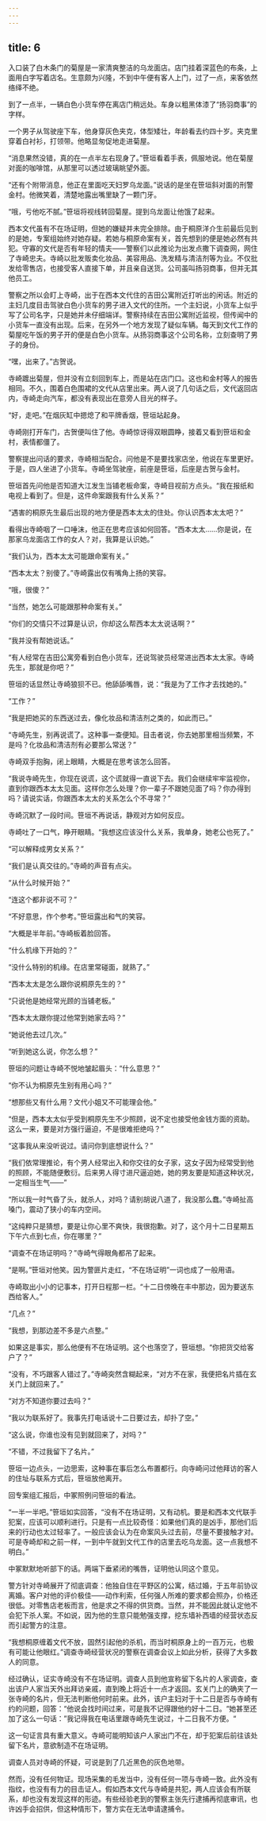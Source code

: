 ```yaml
---
---
---
```

title: 6
---



入口装了白木条门的菊屋是一家清爽整洁的乌龙面店。店门挂着深蓝色的布条，上面用白字写着店名。生意颇为兴隆，不到中午便有客人上门，过了一点，来客依然络绎不绝。

到了一点半，一辆白色小货车停在离店门稍远处。车身以粗黑体漆了“扬羽商事”的字样。

一个男子从驾驶座下车，他身穿灰色夹克，体型矮壮，年龄看去约四十岁。夹克里穿着白衬衫，打领带。他略显匆促地走进菊屋。

“消息果然没错，真的在一点半左右现身了。”笹垣看着手表，佩服地说。他在菊屋对面的咖啡馆，从那里可以透过玻璃眺望外面。

“还有个附带消息，他正在里面吃天妇罗乌龙面。”说话的是坐在笹垣斜对面的刑警金村。他微笑着，清楚地露出嘴里缺了一颗门牙。

“哦，亏他吃不腻。”笹垣将视线转回菊屋。提到乌龙面让他饿了起来。

西本文代虽有不在场证明，但她的嫌疑并未完全排除。由于桐原洋介生前最后见到的是她，专案组始终对她存疑。若她与桐原命案有关，首先想到的便是她必然有共犯。守寡的文代是否有年轻的情夫——警察们以此推论为出发点撒下调查网，网住了寺崎忠夫。寺崎以批发贩卖化妆品、美容用品、洗发精与清洁剂等为业。不仅批发给零售店，也接受客人直接下单，并且亲自送货。公司虽叫扬羽商事，但并无其他员工。

警察之所以会盯上寺崎，出于在西本文代住的吉田公寓附近打听出的闲话。附近的主妇几度目击驾驶白色小货车的男子进入文代的住所。一个主妇说，小货车上似乎写了公司名字，只是她并未仔细端详。警察持续在吉田公寓附近监视，但传闻中的小货车一直没有出现。后来，在另外一个地方发现了疑似车辆。每天到文代工作的菊屋吃午饭的男子开的便是白色小货车。从扬羽商事这个公司名称，立刻查明了男子的身份。

“嘿，出来了。”古贺说。

寺崎踱出菊屋，但并没有立刻回到车上，而是站在店门口。这也和金村等人的报告相同。不久，围着白色围裙的文代从店里出来。两人说了几句话之后，文代返回店内，寺崎走向汽车，都没有表现出在意旁人目光的样子。

“好，走吧。”在烟灰缸中摁熄了和平牌香烟，笹垣站起身。

寺崎刚打开车门，古贺便叫住了他。寺崎惊讶得双眼圆睁，接着又看到笹垣和金村，表情都僵了。

警察提出问话的要求，寺崎相当配合。问他是不是要找家店坐，他说在车里更好。于是，四人坐进了小货车。寺崎坐驾驶座，前座是笹垣，后座是古贺与金村。

笹垣首先问他是否知道大江发生当铺老板命案，寺崎目视前方点头。“我在报纸和电视上看到了。但是，这件命案跟我有什么关系？”

“遇害的桐原先生最后出现的地方便是西本太太的住处。你认识西本太太吧？”

看得出寺崎咽了一口唾沫，他正在思考应该如何回答。“西本太太……你是说，在那家乌龙面店工作的女人？对，我算是认识她。”

“我们认为，西本太太可能跟命案有关。”

“西本太太？别傻了。”寺崎露出仅有嘴角上扬的笑容。

“哦，很傻？”

“当然，她怎么可能跟那种命案有关。”

“你们的交情只不过算是认识，你却这么帮西本太太说话啊？”

“我并没有帮她说话。”

“有人经常在吉田公寓旁看到白色小货车，还说驾驶员经常进出西本太太家。寺崎先生，那就是你吧？”

笹垣的话显然让寺崎狼狈不已。他舔舔嘴唇，说：“我是为了工作才去找她的。”

“工作？”

“我是把她买的东西送过去，像化妆品和清洁剂之类的，如此而已。”

“寺崎先生，别再说谎了。这种事一查便知。目击者说，你去她那里相当频繁，不是吗？化妆品和清洁剂有必要那么常送？”

寺崎双手抱胸，闭上眼睛，大概是在思考该怎么回答。

“我说寺崎先生，你现在说谎，这个谎就得一直说下去。我们会继续牢牢监视你，直到你跟西本太太见面。这样你怎么处理？你一辈子不跟她见面了吗？你办得到吗？请说实话，你跟西本太太的关系怎么个不寻常？”

寺崎沉默了一段时间。笹垣不再说话，静观对方如何反应。

寺崎吐了一口气，睁开眼睛。“我想这应该没什么关系，我单身，她老公也死了。”

“可以解释成男女关系？”

“我们是认真交往的。”寺崎的声音有点尖。

“从什么时候开始？”

“连这个都非说不可？”

“不好意思，作个参考。”笹垣露出和气的笑容。

“大概是半年前。”寺崎板着脸回答。

“什么机缘下开始的？”

“没什么特别的机缘。在店里常碰面，就熟了。”

“西本太太是怎么跟你说桐原先生的？”

“只说他是她经常光顾的当铺老板。”

“西本太太跟你提过他常到她家去吗？”

“她说他去过几次。”

“听到她这么说，你怎么想？”

笹垣的问题让寺崎不悦地皱起眉头：“什么意思？”

“你不认为桐原先生别有用心吗？”

“想那些又有什么用？文代小姐又不可能理会他。”

“但是，西本太太似乎受到桐原先生不少照顾，说不定也接受他金钱方面的资助。这么一来，要是对方强行逼迫，不是很难拒绝吗？”

“这事我从来没听说过。请问你到底想说什么？”

“我们依常理推论，有个男人经常出入和你交往的女子家，这女子因为经常受到他的照顾，不能随便敷衍。后来男人得寸进尺逼迫她，她的男友要是知道这种状况，一定相当生气——”

“所以我一时气昏了头，就杀人，对吗？请别胡说八道了，我没那么蠢。”寺崎扯高嗓门，震动了狭小的车内空间。

“这纯粹只是猜想，要是让你心里不爽快，我很抱歉。对了，这个月十二日星期五下午六点到七点，你在哪里？”

“调查不在场证明吗？”寺崎气得眼角都吊了起来。

“是啊。”笹垣对他笑。因为警匪片走红，“不在场证明”一词也成了一般用语。

寺崎取出小小的记事本，打开日程那一栏。“十二日傍晚在丰中那边，因为要送东西给客人。”

“几点？”

“我想，到那边差不多是六点整。”

如果这是事实，那么他便有不在场证明。这个也落空了，笹垣想。“你把货交给客户了？”

“没有，不巧跟客人错过了。”寺崎突然含糊起来，“对方不在家，我便把名片插在玄关门上就回来了。”

“对方不知道你要过去吗？”

“我以为联系好了。我事先打电话说十二日要过去，却扑了空。”

“这么说，你谁也没有见到就回来了，对吗？”

“不错，不过我留下了名片。”

笹垣一边点头，一边思索，这种事在事后怎么布置都行。向寺崎问过他拜访的客人的住址与联系方式后，笹垣放他离开。

回专案组汇报后，中冢照例问笹垣的看法。

“一半一半吧。”笹垣如实回答，“没有不在场证明，又有动机。要是和西本文代联手犯案，应该可以顺利进行。只是有一点比较奇怪：如果他们真的是凶手，那他们后来的行动也太过轻率了。一般应该会认为在命案风头过去前，尽量不要接触才对。可是寺崎却和之前一样，一到中午就到文代工作的店里去吃乌龙面。这一点我想不明白。”

中冢默默地听部下的话。两端下垂紧闭的嘴唇，证明他认同这个意见。

警方针对寺崎展开了彻底调查：他独自住在平野区的公寓，结过婚，于五年前协议离婚。客户对他的评价极佳——动作利索，任何强人所难的要求都会照办，价格还很低。对零售店老板而言，他是求之不得的供货商。当然，并不能因此就认定他不会犯下杀人案。不如说，因为他的生意只能勉强支撑，挖东墙补西墙的经营状态反而引起警方的注意。

“我想桐原缠着文代不放，固然引起他的杀机，而当时桐原身上的一百万元，也极有可能让他眼红。”调查寺崎经营状况的警察在调查会议上如此分析，获得了大多数人的同意。

经过确认，证实寺崎没有不在场证明。调查人员到他宣称留下名片的人家调查，查出该户人家当天外出拜访亲戚，直到晚上将近十一点才返回。玄关门上的确夹了一张寺崎的名片，但无法判断他何时前来。此外，该户主妇对于十二日是否与寺崎有约的问题，回答：“他说会找时间过来，可是我不记得跟他约好十二日。“她甚至还加了这么一句话：”我记得我在电话里跟寺崎先生说过，十二日我不方便。“

这一句证言具有重大意义。寺崎可能明知该户人家出门不在，却于犯案后前往该处留下名片，意欲制造不在场证明。

调查人员对寺崎的怀疑，可说是到了几近黑色的灰色地带。

然而，没有任何物证。现场采集的毛发当中，没有任何一项与寺崎一致。此外没有指纹，也没有有力的目击证人。假如西本文代与寺崎是共犯，两人应该会有所联系，却也没有发现这样的形迹。有些经验老到的警察主张先行逮捕再彻底审讯，也许凶手会招供，但这种情形下，警方实在无法申请逮捕令。